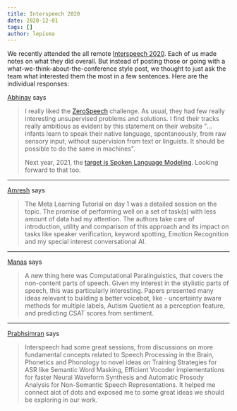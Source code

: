 ```yaml
---
title: Interspeech 2020
date: 2020-12-01
tags: []
author: lepisma
---
```


We recently attended the all remote [Interspeech
2020](http://www.interspeech2020.org/). Each of us made notes on what they did
overall. But instead of posting those or going with a
what-we-think-about-the-conference style post, we thought to just ask the team
what interested them the most in a few sentences. Here are the individual
responses:

[Abhinav](https://lepisma.xyz/) says

> I really liked the [ZeroSpeech](https://zerospeech.com/) challenge. As usual,
> they had few really interesting unsupervised problems and solutions. I find
> their tracks really ambitious as evident by this statement on their website
> "... infants learn to speak their native language, spontaneously, from raw
> sensory input, without supervision from text or linguists. It should be
> possible to do the same in machines".
> 
> Next year, 2021, the [target is Spoken Language
> Modeling](https://zerospeech.com/2021/news.html). Looking forward to that too.

---

[Amresh](https://ltbringer.github.io/blog/) says

> The Meta Learning Tutorial on day 1 was a detailed session on the topic. The
> promise of performing well on a set of task(s) with less amount of data had my
> attention. The authors take care of introduction, utility and comparison of
> this approach and its impact on tasks like speaker verification, keyword
> spotting, Emotion Recognition and my special interest conversational AI.

---

[Manas](https://github.com/janaab11/) says

> A new thing here was Computational Paralinguistics, that covers the
> non-content parts of speech. Given my interest in the stylistic parts of
> speech, this was particularly interesting. Papers presented many ideas
> relevant to building a better voicebot, like - uncertainty aware methods for
> multiple labels, Autism Quotient as a perception feature, and predicting CSAT
> scores from sentiment.

---

[Prabhsimran](https://github.com/pskrunner14) says

> Interspeech had some great sessions, from discussions on more fundamental
> concepts related to Speech Processing in the Brain, Phonetics and Phonology to
> novel ideas on Training Strategies for ASR like Semantic Word Masking,
> Efficient Vocoder implementations for faster Neural Waveform Synthesis and
> Automatic Prosody Analysis for Non-Semantic Speech Representations. It helped
> me connect alot of dots and exposed me to some great ideas we should be
> exploring in our work.
